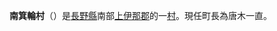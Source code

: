{{日本町村|
自治體名=南箕輪|
町村=村|
圖像=[[File:Osiba_lake.JPG|240px]]|
圖像說明=[[大芝湖|大芝湖]]|
町村章=|
日文原名=南箕輪村|
平假名=みなみみのわむら|
羅馬字拼音=Minamiminowa-mura|
都道府縣=長野縣|
支廳=|
郡=上伊那郡|
編號=20385-8|
面積=40.9|
邊界未定=|
人口=14,256|
統計時間=2007年7月1日|
自治體=[[伊那市|伊那市]]、[[鹽尻市|鹽尻市]]、[[辰野町|辰野町]]、[[箕輪町|箕輪町]]|
樹=|
花=|
鳥=|
其他象徵物=|
其他象徵=|
郵遞區號=399-4592|
所在地=上伊那郡南箕輪村4825-1|
電話號碼=265-72-2104|
外部連結=http://www.town.iijima.nagano.jp/iijima.html |
經度=|
緯度=|
地圖=|
註記=
}}
'''南箕輪村'''（{{jpn|j=南箕輪村|hg=みなみみのわむら|rm=Minamiminowa mura|f=y}}）是[[長野縣|長野縣]]南部[[上伊那郡|上伊那郡]]的一[[村|村]]。現任町長為唐木一直。

{{長野縣}}{{Authority control}}